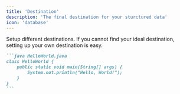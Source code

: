 ```yaml
---
title: 'Destination'
description: 'The final destination for your sturctured data'
icon: 'database'
---
```


Setup different destinations. If you cannot find your ideal destination, setting up your own destination is easy.

````md
```java HelloWorld.java
class HelloWorld {
    public static void main(String[] args) {
        System.out.println("Hello, World!");
    }
}
```
````
